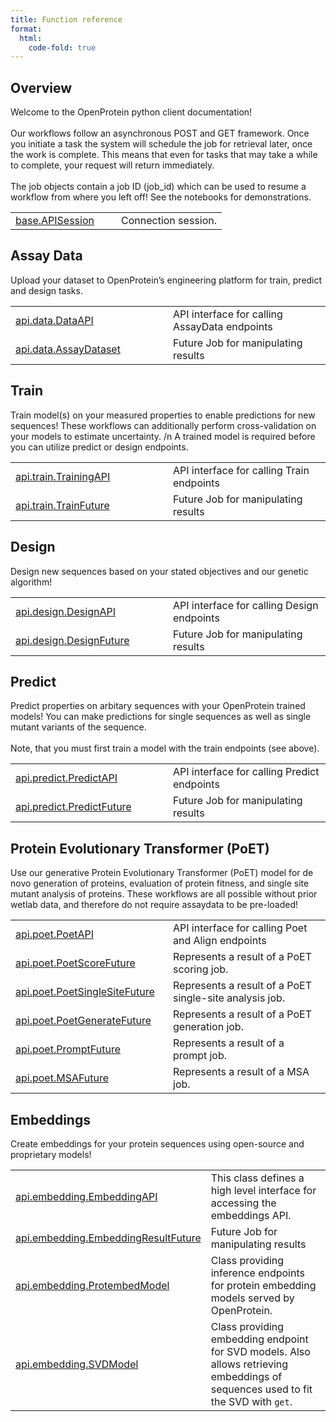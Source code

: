 ```yaml
---
title: Function reference
format:
  html:
    code-fold: true
---
```


## Overview

Welcome to the OpenProtein python client documentation! <br><br> Our workflows follow an asynchronous POST and GET framework. Once you initiate a task the system will schedule the job for retrieval later, once the work is complete. This means that even for tasks that may take a while to complete, your request will return immediately. <br><br> The job objects contain a job ID (job_id) which can be used to resume a workflow from where you left off! See the notebooks for demonstrations.

| | |
| --- | --- |
| [base.APISession](base.APISession.qmd#openprotein.base.APISession) | Connection session. |

## Assay Data

Upload your dataset to OpenProtein's engineering platform for train, predict and design tasks.

| | |
| --- | --- |
| [api.data.DataAPI](api.data.DataAPI.qmd#openprotein.api.data.DataAPI) | API interface for calling AssayData endpoints |
| [api.data.AssayDataset](api.data.AssayDataset.qmd#openprotein.api.data.AssayDataset) | Future Job for manipulating results |

## Train

Train model(s) on your measured properties to enable predictions for new sequences! These workflows can additionally perform cross-validation on your models to estimate uncertainty. /n A trained model is required before you can utilize predict or design endpoints.

| | |
| --- | --- |
| [api.train.TrainingAPI](api.train.TrainingAPI.qmd#openprotein.api.train.TrainingAPI) | API interface for calling Train endpoints |
| [api.train.TrainFuture](api.train.TrainFuture.qmd#openprotein.api.train.TrainFuture) | Future Job for manipulating results |

## Design

Design new sequences based on your stated objectives and our genetic algorithm!

| | |
| --- | --- |
| [api.design.DesignAPI](api.design.DesignAPI.qmd#openprotein.api.design.DesignAPI) | API interface for calling Design endpoints |
| [api.design.DesignFuture](api.design.DesignFuture.qmd#openprotein.api.design.DesignFuture) | Future Job for manipulating results |

## Predict

Predict properties on arbitary sequences with your OpenProtein trained models! You can make predictions for single sequences as well as single mutant variants of the sequence.<br><br> Note, that you must first train a model with the train endpoints (see above).

| | |
| --- | --- |
| [api.predict.PredictAPI](api.predict.PredictAPI.qmd#openprotein.api.predict.PredictAPI) | API interface for calling Predict endpoints |
| [api.predict.PredictFuture](api.predict.PredictFuture.qmd#openprotein.api.predict.PredictFuture) | Future Job for manipulating results |

## Protein Evolutionary Transformer (PoET)

Use our generative Protein Evolutionary Transformer (PoET) model for de novo generation of proteins, evaluation of protein fitness, and single site mutant analysis of proteins. These workflows are all possible without prior wetlab data, and therefore do not require assaydata to be pre-loaded!

| | |
| --- | --- |
| [api.poet.PoetAPI](api.poet.PoetAPI.qmd#openprotein.api.poet.PoetAPI) | API interface for calling Poet and Align endpoints |
| [api.poet.PoetScoreFuture](api.poet.PoetScoreFuture.qmd#openprotein.api.poet.PoetScoreFuture) | Represents a result of a PoET scoring job. |
| [api.poet.PoetSingleSiteFuture](api.poet.PoetSingleSiteFuture.qmd#openprotein.api.poet.PoetSingleSiteFuture) | Represents a result of a PoET single-site analysis job. |
| [api.poet.PoetGenerateFuture](api.poet.PoetGenerateFuture.qmd#openprotein.api.poet.PoetGenerateFuture) | Represents a result of a PoET generation job. |
| [api.poet.PromptFuture](api.poet.PromptFuture.qmd#openprotein.api.poet.PromptFuture) | Represents a result of a prompt job. |
| [api.poet.MSAFuture](api.poet.MSAFuture.qmd#openprotein.api.poet.MSAFuture) | Represents a result of a MSA job. |

## Embeddings

Create embeddings for your protein sequences using open-source and proprietary models!

| | |
| --- | --- |
| [api.embedding.EmbeddingAPI](api.embedding.EmbeddingAPI.qmd#openprotein.api.embedding.EmbeddingAPI) | This class defines a high level interface for accessing the embeddings API. |
| [api.embedding.EmbeddingResultFuture](api.embedding.EmbeddingResultFuture.qmd#openprotein.api.embedding.EmbeddingResultFuture) | Future Job for manipulating results |
| [api.embedding.ProtembedModel](api.embedding.ProtembedModel.qmd#openprotein.api.embedding.ProtembedModel) | Class providing inference endpoints for protein embedding models served by OpenProtein. |
| [api.embedding.SVDModel](api.embedding.SVDModel.qmd#openprotein.api.embedding.SVDModel) | Class providing embedding endpoint for SVD models.         Also allows retrieving embeddings of sequences used to fit the SVD with `get`. |